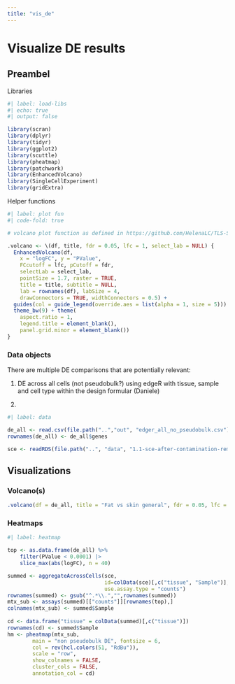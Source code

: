 ```yaml
---
title: "vis_de"
---
```


# Visualize DE results

## Preambel

Libraries

```r
#| label: load-libs
#| echo: true
#| output: false

library(scran)
library(dplyr)
library(tidyr)
library(ggplot2)
library(scuttle)
library(pheatmap)
library(patchwork)
library(EnhancedVolcano)
library(SingleCellExperiment)
library(gridExtra)
```

Helper functions

```r
#| label: plot fun
#| code-fold: true

# volcano plot function as defined in https://github.com/HelenaLC/TLS-Silina/blob/main/code/geo-02-differential.qmd

.volcano <- \(df, title, fdr = 0.05, lfc = 1, select_lab = NULL) {
  EnhancedVolcano(df, 
    x = "logFC", y = "PValue",
    FCcutoff = lfc, pCutoff = fdr,
    selectLab = select_lab,
    pointSize = 1.7, raster = TRUE,
    title = title, subtitle = NULL,
    lab = rownames(df), labSize = 4, 
    drawConnectors = TRUE, widthConnectors = 0.5) +
  guides(col = guide_legend(override.aes = list(alpha = 1, size = 5))) +
  theme_bw(9) + theme(
    aspect.ratio = 1,
    legend.title = element_blank(),
    panel.grid.minor = element_blank())
}

```

### Data objects

There are multiple DE comparisons that are potentially relevant:

1.  DE across all cells (not pseudobulk?) using edgeR with tissue, sample and cell type within the design formular (Daniele)

2.  

```r
#| label: data 

de_all <- read.csv(file.path("..","out", "edger_all_no_pseudobulk.csv"))
rownames(de_all) <- de_all$genes

sce <- readRDS(file.path("..", "data", "1.1-sce-after-contamination-removal-integration-clustering.rds"))

```

## Visualizations

### Volcano(s)

```r

.volcano(df = de_all, title = "Fat vs skin general", fdr = 0.05, lfc = 0.75)
```

### Heatmaps

```r
#| label: heatmap

top <- as.data.frame(de_all) %>%
    filter(PValue < 0.0001) |> 
    slice_max(abs(logFC), n = 40)

summed <- aggregateAcrossCells(sce, 
                               id=colData(sce)[,c("tissue", "Sample")],
                               use.assay.type = "counts")
rownames(summed) <- gsub("^.*\\.","",rownames(summed))
mtx_sub <- assays(summed)[["counts"]][rownames(top),]
colnames(mtx_sub) <- summed$Sample
    
cd <- data.frame("tissue" = colData(summed)[,c("tissue")])
rownames(cd) <- summed$Sample
hm <- pheatmap(mtx_sub, 
        main = "non pseudobulk DE", fontsize = 6,
        col = rev(hcl.colors(51, "RdBu")),
        scale = "row", 
        show_colnames = FALSE,
        cluster_cols = FALSE,
        annotation_col = cd)



```
